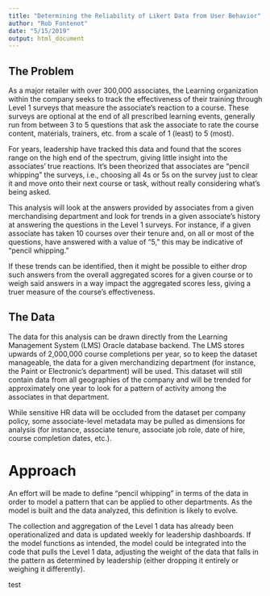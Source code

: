 ```yaml
---
title: "Determining the Reliability of Likert Data from User Behavior"
author: "Rob Fontenot"
date: "5/15/2019"
output: html_document
---
```


## The Problem

As a major retailer with over 300,000 associates, the Learning organization within the company seeks to track the effectiveness of their training through Level 1 surveys that measure the associate's reaction to a course. These surveys are optional at the end of all prescribed learning events, generally run from between 3 to 5 questions that ask the associate to rate the course content, materials, trainers, etc. from a scale of 1 (least) to 5 (most). 

For years, leadership have tracked this data and found that the scores range on the high end of the spectrum, giving little insight into the associates' true reactions. It's been theorized that associates are "pencil whipping" the surveys, i.e., choosing all 4s or 5s on the survey just to clear it and move onto their next course or task, without really considering what's being asked. 

This analysis will look at the answers provided by associates from a given merchandising department and look for trends in a given associate's history at answering the questions in the Level 1 surveys. For instance, if a given associate has taken 10 courses over their tenure and, on all or most of the questions, have answered with a value of "5," this may be indicative of "pencil whipping." 

If these trends can be identified, then it might be possible to either drop such answers from the overall aggregated scores for a given course or to weigh said answers in a way impact the aggregated scores less, giving a truer measure of the course's effectiveness.

## The Data

The data for this analysis can be drawn directly from the Learning Management System (LMS) Oracle database backend. The LMS stores upwards of 2,000,000 course completions per year, so to keep the dataset manageable, the data for a given merchandizing department (for instance, the Paint or Electronic's department) will be used. This dataset will still contain data from all geographies of the company and will be trended for approximately one year to look for a pattern of activity among the associates in that department. 

While sensitive HR data will be occluded from the dataset per company policy, some associate-level metadata may be pulled as dimensions for analysis (for instance, associate tenure, associate job role, date of hire, course completion dates, etc.). 

# Approach

An effort will be made to define "pencil whipping" in terms of the data in order to model a pattern that can be applied to other departments. As the model is built and the data analyzed, this definition is likely to evolve. 

The collection and aggregation of the Level 1 data has already been operationalized and data is updated weekly for leadership dashboards. If the model functions as intended, the model could be integrated into the code that pulls the Level 1 data, adjusting the weight of the data that falls in the pattern as determined by leadership (either dropping it entirely or weighing it differently). 

test